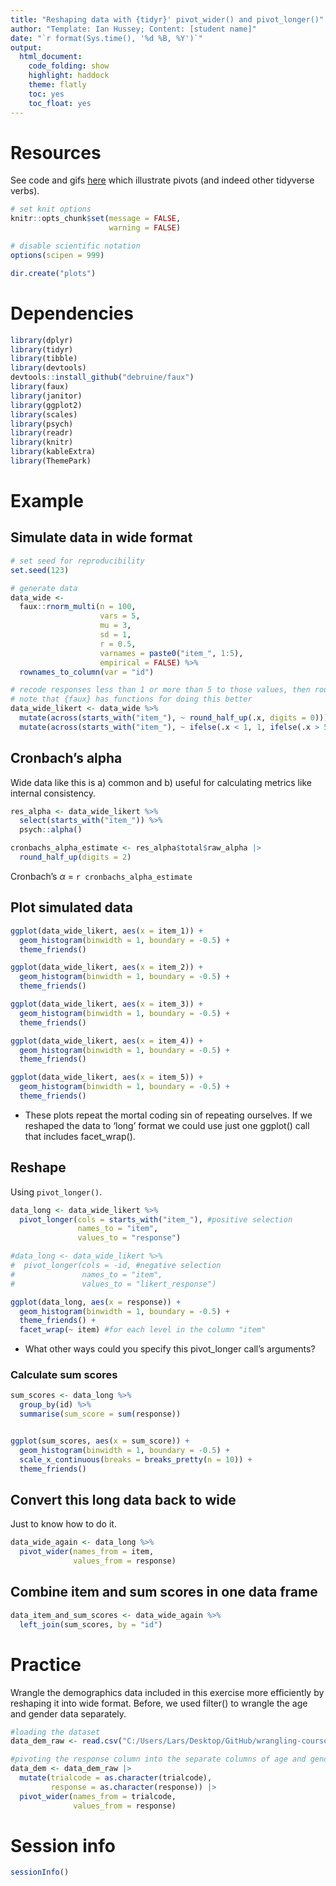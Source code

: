 ```yaml
---
title: "Reshaping data with {tidyr}' pivot_wider() and pivot_longer()"
author: "Template: Ian Hussey; Content: [student name]"
date: "`r format(Sys.time(), '%d %B, %Y')`"
output:
  html_document:
    code_folding: show
    highlight: haddock
    theme: flatly
    toc: yes
    toc_float: yes
---
```


# Resources

See code and gifs [here](https://github.com/gadenbuie/tidyexplain?tab=readme-ov-file#pivot-wider-and-longer) which illustrate pivots (and indeed other tidyverse verbs).

```r

# set knit options
knitr::opts_chunk$set(message = FALSE,
                      warning = FALSE)

# disable scientific notation
options(scipen = 999) 

dir.create("plots")

```

# Dependencies

```r

library(dplyr)
library(tidyr)
library(tibble)
library(devtools)
devtools::install_github("debruine/faux")
library(faux)
library(janitor)
library(ggplot2)
library(scales)
library(psych)
library(readr)
library(knitr)
library(kableExtra)
library(ThemePark)

```

# Example

## Simulate data in wide format

```r

# set seed for reproducibility
set.seed(123)

# generate data 
data_wide <- 
  faux::rnorm_multi(n = 100,
                    vars = 5,
                    mu = 3,
                    sd = 1,
                    r = 0.5,
                    varnames = paste0("item_", 1:5),
                    empirical = FALSE) %>%
  rownames_to_column(var = "id")

# recode responses less than 1 or more than 5 to those values, then round scores to whole numbers
# note that {faux} has functions for doing this better
data_wide_likert <- data_wide %>%
  mutate(across(starts_with("item_"), ~ round_half_up(.x, digits = 0))) %>%
  mutate(across(starts_with("item_"), ~ ifelse(.x < 1, 1, ifelse(.x > 5, 5, .x))))

```

## Cronbach's alpha

Wide data like this is a) common and b) useful for calculating metrics like internal consistency.

```r

res_alpha <- data_wide_likert %>%
  select(starts_with("item_")) %>%
  psych::alpha()

cronbachs_alpha_estimate <- res_alpha$total$raw_alpha |>
  round_half_up(digits = 2)

```

Cronbach's $\alpha$ = `r cronbachs_alpha_estimate`

## Plot simulated data

```r

ggplot(data_wide_likert, aes(x = item_1)) +
  geom_histogram(binwidth = 1, boundary = -0.5) +
  theme_friends()

ggplot(data_wide_likert, aes(x = item_2)) +
  geom_histogram(binwidth = 1, boundary = -0.5) +
  theme_friends()

ggplot(data_wide_likert, aes(x = item_3)) +
  geom_histogram(binwidth = 1, boundary = -0.5) +
  theme_friends()

ggplot(data_wide_likert, aes(x = item_4)) +
  geom_histogram(binwidth = 1, boundary = -0.5) +
  theme_friends()

ggplot(data_wide_likert, aes(x = item_5)) +
  geom_histogram(binwidth = 1, boundary = -0.5) +
  theme_friends()

```

- These plots repeat the mortal coding sin of repeating ourselves. If we reshaped the data to 'long' format we could use just one ggplot() call that includes facet_wrap(). 

## Reshape

Using `pivot_longer()`.

```r

data_long <- data_wide_likert %>%
  pivot_longer(cols = starts_with("item_"), #positive selection
               names_to = "item",
               values_to = "response")

#data_long <- data_wide_likert %>%
#  pivot_longer(cols = -id, #negative selection
#               names_to = "item",
#               values_to = "likert_response")

ggplot(data_long, aes(x = response)) +
  geom_histogram(binwidth = 1, boundary = -0.5) +
  theme_friends() +
  facet_wrap(~ item) #for each level in the column "item"

```

- What other ways could you specify this pivot_longer call's arguments?

### Calculate sum scores

```r

sum_scores <- data_long %>%
  group_by(id) %>%
  summarise(sum_score = sum(response))


ggplot(sum_scores, aes(x = sum_score)) +
  geom_histogram(binwidth = 1, boundary = -0.5) +
  scale_x_continuous(breaks = breaks_pretty(n = 10)) +
  theme_friends()

```

## Convert this long data back to wide

Just to know how to do it.

```r

data_wide_again <- data_long %>%
  pivot_wider(names_from = item,
              values_from = response)

```

## Combine item and sum scores in one data frame

```r

data_item_and_sum_scores <- data_wide_again %>%
  left_join(sum_scores, by = "id")

```

# Practice

Wrangle the demographics data included in this exercise more efficiently by reshaping it into wide format. Before, we used filter() to wrangle the age and gender data separately.

```r

#loading the dataset
data_dem_raw <- read.csv("C:/Users/Lars/Desktop/GitHub/wrangling-course-assignments/week 11/reshaping data with pivots/data/raw/data_demographics_raw.csv")

#pivoting the response column into the separate columns of age and gender in correspondence of the entry in the column trialcode
data_dem <- data_dem_raw |> 
  mutate(trialcode = as.character(trialcode),
         response = as.character(response)) |> 
  pivot_wider(names_from = trialcode,
              values_from = response)


```

# Session info

```r

sessionInfo()

```



